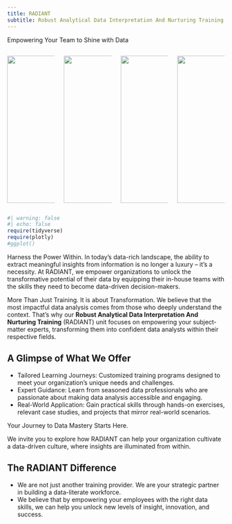 ```yaml
---
title: RADIANT
subtitle: Robust Analytical Data Interpretation And Nurturing Training
---
```


Empowering Your Team to Shine with Data

:::::: columns
::: {.column width="25%"}
![](images/clipboard-26707906.png){fig-align="center" width="340"}
:::

::: {.column width="25%"}
![](images/clipboard-3074223001.png){fig-align="center" width="340"}
:::

::: {.column width="25%"}
![](images/clipboard-1133112300.png){fig-align="center" width="340"}
:::

::: {.column width="25%"}

![](images/clipboard-3907843264.png){fig-align="center" width="340"}

:::
::::::

```r
#| warning: false
#| echo: false
require(tidyverse)
require(plotly)
#ggplot()
```

Harness the Power Within. In today's data-rich landscape, the ability to extract meaningful insights from information is no longer a luxury – it's a necessity. At RADIANT, we empower organizations to unlock the transformative potential of their data by equipping their in-house teams with the skills they need to become data-driven decision-makers.

More Than Just Training. It is about Transformation. We believe that the most impactful data analysis comes from those who deeply understand the context. That's why our **Robust Analytical Data Interpretation And Nurturing Training** (RADIANT) unit focuses on empowering your subject-matter experts, transforming them into confident data analysts within their respective fields.

## A Glimpse of What We Offer

-   Tailored Learning Journeys: Customized training programs designed to meet your organization's unique needs and challenges.
-   Expert Guidance: Learn from seasoned data professionals who are passionate about making data analysis accessible and engaging.
-   Real-World Application: Gain practical skills through hands-on exercises, relevant case studies, and projects that mirror real-world scenarios.

Your Journey to Data Mastery Starts Here.

We invite you to explore how RADIANT can help your organization cultivate a data-driven culture, where insights are illuminated from within.

## The RADIANT Difference

-   We are not just another training provider. We are your strategic partner in building a data-literate workforce.
-   We believe that by empowering your employees with the right data skills, we can help you unlock new levels of insight, innovation, and success.

